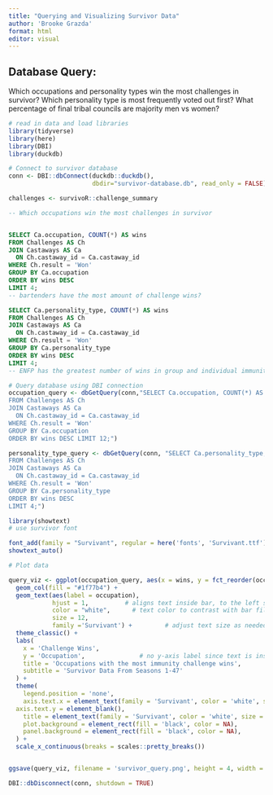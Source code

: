 ```yaml
---
title: "Querying and Visualizing Survivor Data"
author: 'Brooke Grazda'
format: html
editor: visual
---
```


## Database Query:
Which occupations and personality types win the most challenges in survivor? Which personality type is most frequently voted out first?
What percentage of final tribal councils are majority men vs women?

```r
# read in data and load libraries
library(tidyverse)
library(here)
library(DBI)
library(duckdb)
```

```r
# Connect to survivor database 
conn <- DBI::dbConnect(duckdb::duckdb(),
                       dbdir="survivor-database.db", read_only = FALSE)

challenges <- survivoR::challenge_summary
```


```sql
-- Which occupations win the most challenges in survivor


SELECT Ca.occupation, COUNT(*) AS wins
FROM Challenges AS Ch
JOIN Castaways AS Ca
  ON Ch.castaway_id = Ca.castaway_id
WHERE Ch.result = 'Won'
GROUP BY Ca.occupation
ORDER BY wins DESC
LIMIT 4;
-- bartenders have the most amount of challenge wins? 
```

```sql
SELECT Ca.personality_type, COUNT(*) AS wins
FROM Challenges AS Ch
JOIN Castaways AS Ca
  ON Ch.castaway_id = Ca.castaway_id
WHERE Ch.result = 'Won'
GROUP BY Ca.personality_type
ORDER BY wins DESC
LIMIT 4;
-- ENFP has the greatest number of wins in group and individual immunity challenges
```

```r
# Query database using DBI connection 
occupation_query <- dbGetQuery(conn,"SELECT Ca.occupation, COUNT(*) AS wins
FROM Challenges AS Ch
JOIN Castaways AS Ca
  ON Ch.castaway_id = Ca.castaway_id
WHERE Ch.result = 'Won'
GROUP BY Ca.occupation
ORDER BY wins DESC LIMIT 12;")
```

```r
personality_type_query <- dbGetQuery(conn, "SELECT Ca.personality_type, COUNT(*) AS wins
FROM Challenges AS Ch
JOIN Castaways AS Ca
  ON Ch.castaway_id = Ca.castaway_id
WHERE Ch.result = 'Won'
GROUP BY Ca.personality_type
ORDER BY wins DESC
LIMIT 4;")
```

```r
library(showtext)
# use survivor font 

font_add(family = "Survivant", regular = here('fonts', 'Survivant.ttf'))
showtext_auto()
```


```r
# Plot data

query_viz <- ggplot(occupation_query, aes(x = wins, y = fct_reorder(occupation, wins, .desc = FALSE))) +
  geom_col(fill = "#1f77b4") +
  geom_text(aes(label = occupation), 
            hjust = 1,          # aligns text inside bar, to the left side of bar end
            color = "white",      # text color to contrast with bar fill
            size = 12,
            family ='Survivant') +         # adjust text size as needed
  theme_classic() +
  labs(
    x = 'Challenge Wins',
    y = 'Occupation',               # no y-axis label since text is inside bars
    title = 'Occupations with the most immunity challenge wins',
    subtitle = 'Survivor Data From Seasons 1-47'
  ) +
  theme(
    legend.position = 'none',
    axis.text.x = element_text(family = 'Survivant', color = 'white', size = 20),
  axis.text.y = element_blank(),
    title = element_text(family = 'Survivant', color = 'white', size = 30),
    plot.background = element_rect(fill = 'black', color = NA),
    panel.background = element_rect(fill = 'black', color = NA),
  ) +
  scale_x_continuous(breaks = scales::pretty_breaks())


ggsave(query_viz, filename = 'survivor_query.png', height = 4, width = 6)
```

```r
DBI::dbDisconnect(conn, shutdown = TRUE)
```














